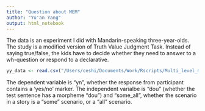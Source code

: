 ```yaml
---
title: "Question about MEM"
author: "Yu'an Yang"
output: html_notebook
---
```

The data is an experiment I did with Mandarin-speaking three-year-olds. The study is a modified version of Truth Value Judgment Task. Instead of saying true/false, the kids have to decide whether they need to answer to a wh-question or respond to a declarative.

```r
yy_data <- read.csv("/Users/ceshi/Documents/Work/Rscripts/Multi_level_models/group_session/random-effect-simulation-assignment-1-Yu-an/yu-an-question/data.csv")
```

The dependent variable is "yn", whether the response from participant contains a 'yes/no' marker. The independent varialbe is "dou" (whether the test sentence has a morpheme "dou") and "some_all", whether the scenario in a story is a "some" scenario, or a "all" scenario. 



